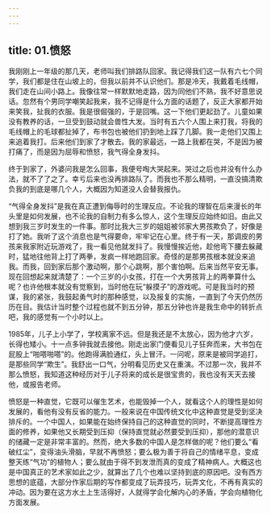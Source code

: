 ```yaml
---
---
---
```

title: 01.愤怒
---




我刚刚上一年级的那几天，老师叫我们排路队回家。我记得我们这一队有六七个同学，我们都是住在山坡上的，但我以前并不认识他们。那是冷天，我戴着毛线帽，我们走在山间小路上。我像往常一样默默地走路，因为同他们不熟，我不好意思说话。忽然有个男同学嘲笑起我来，我不记得是什么方面的话题了，反正大家都开始来笑我，扯我的衣服。我是很倔强的，于是回嘴。这一下他们更起劲了。儿童如果没有教养的话，一旦受到鼓动就会兽性大发。当时有五六个人围上来打我，将我的毛线帽上的毛球都扯掉了，布书包也被他们扔到地上踩了几脚。我一走他们又围上来追着我打。后来他们到家了才散去。我的家最远，一路上我都在哭，不是因为被打痛了，而是因为屈辱和愤怒，我气得全身发抖。

终于到家了，外婆问我是怎么回事，我便号啕大哭起来。哭过之后也并没有什么办法，就不了了之了。幸亏后来也没再排路队了。而我也不那么精明，一直没搞清欺负我的到底是哪几个人，大概因为知道没人会替我报仇。

“气得全身发抖”是我在真正遭到侮辱时的生理反应。不论我的理智在后来漫长的年头里是如何发展，也不论我的自制力有多么惊人，这个生理反应始终如旧。由此又想到我三岁时发生的一件事。那时比我大三岁的姐姐被邻家大男孩欺负了，好像是打了她。我听了这个消息也是气得要命，牢牢记在心里。终于有一天，那调皮的男孩来我家附近玩游戏了，我一看见他就发抖了。我慢慢挨近他，趁他弯下腰去躲藏时，猛地往他背上打了两拳，发疯一样地跑回家。奇怪的是那男孩根本就没来追我。而我，回到家后那个激动啊，那个心跳啊，那个害怕啊。后来当然平安无事。现在回想起来就清楚了：一个三岁的小女孩，打在一个大男孩背上的两拳算什么呢？也许他根本就没有觉察到，当时他在玩“躲摸子”的游戏呢。可是我当时的预谋，我的紧张，我鼓起勇气时的那种感觉，以及报复的实施，一直到了今天仍然历历在目。我估计当时整个过程也就不到五分钟，那五分钟也许是我生命中的转折点吧，我的感觉有一个小时以上。

1985年，儿子上小学了，学校离家不远。但是我还是不太放心，因为他才六岁，长得也矮小。十一点多钟我就去接他。刚走出家门便看见儿子狂奔而来，大书包在屁股上“啪嗒啪嗒”的。他跑得满脸通红，头上冒汗。一问呢，原来是被同学追打，是那些同学“欺生”。我舒出一口气，分明看见历史又在重演。不过那一次，我并不那么愤怒，我知道这种经历对于儿子将来的成长是很宝贵的，我也没有天天去接他，或报告老师。

愤怒是一种直觉，它既可以催生艺术，也能毁掉一个人，就看这个人的理性是如何发展的，看他有没有反省的能力。一般来说在中国传统文化中这种直觉是受到坚决排斥的。一个中国人，如果能在始终保持自己的这种直觉的同时，不断提高理性方面的修养，如果他又长期受到压抑（保持直觉就必然要受到压抑），那他的潜意识的储藏一定是非常丰富的。然而，绝大多数的中国人是怎样做的呢？他们要么“看破红尘”，变得油头滑脑，早就不再愤怒；要么极为善于将自己的情绪平息，变成整天练“气功”的植物人；要么就由于得不到发泄而真的变成了精神病人。大概这也是中国真正的艺术家如此之少，就算出了几个也难以坚持到底的原因吧。没有西方思想的底蕴，大部分作家后期的写作都变成了玩弄技巧，玩弄文化，不再有真实的冲动。因为要在这方水土上生活得好，人就得学会化解内心的矛盾，学会向植物化方面发展。